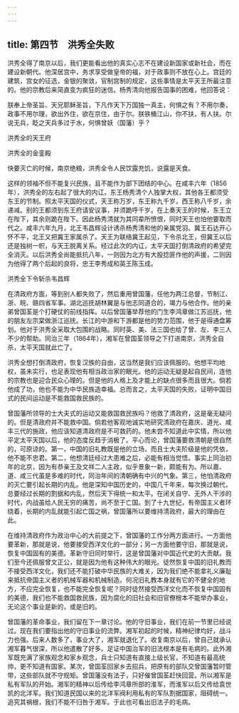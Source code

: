 ```yaml
---
---
---
```

title: 第四节　洪秀全失败
---




洪秀全得了南京以后，我们更能看出他的真实心志不在建设新国家或新社会，而在建设新朝代。他深居宫中，务求享受做皇帝的福，对于政事则不放在心上。宫廷的建筑，宫女的征选，金银的聚敛，官制宫制的规定，这些事情是太平天王所最注意的。他的宗教后来简直变为疯狂的迷信。杨秀清向他报告国事的困难，他回答说：

朕奉上帝圣旨、天兄耶稣圣旨，下凡作天下万国独一真主，何惧之有？不用尔奏，政事不用尔理，欲出外住，欲在京住，由于尔。朕铁桶江山，你不扶，有人扶。尔说无兵，眨之天兵多过于水，何惧曾妖（国藩）乎？



洪秀全的天王府



洪秀全的金銮殿

快要灭亡的时候，南京绝粮，洪秀全令人民饮露充饥，说露是天食。

这样的领袖不但不能复兴民族，且不能作为部下团结的中心。在咸丰六年（1856年），洪秀全的左右起了很大的内讧。东王杨秀清个人独掌大权，其他各王都须受东王的节制。照太平天国的仪式，天王称万岁，东王称九千岁，西王称八千岁，余递减。别的王都须到东王府请安议事，并须跪呼千岁。在上奏天王的时候，东王立在陛下，其余则跪在陛下。因此杨秀清就为其同辈所愤恨，同时天王也怕他要取而代之。咸丰六年九月，北王韦昌辉设计诱杀杨秀清和他的亲属党羽。冀王石达开心怀不平，北王又把冀王家属杀了。天王为联络冀王起见，下令杀北王，但冀王以后还是独树一帜，与天王脱离关系。经过此次的内讧，太平天国打倒清政府的希望完全消灭。以后洪秀全尚能抵抗八年，一则因为北方有大股捻匪作他的声援，二则因为他得了两个后起的良将，忠王李秀成和英王陈玉成。



洪秀全下令斩杀韦昌辉

在清政府方面，等到别人都失败了，然后重用曾国藩，任他为两江总督，节制江、浙、皖、赣四省军事。湖北巡抚胡林翼是与他志同道合的，竭力与他合作。他的亲弟曾国荃是个打硬仗的前线指挥。以后曾国藩举荐他的门生李鸿章做江苏巡抚，他的朋友左宗棠做浙江巡抚。长江的中游和下游都是他的势力范围，他于是得通盘筹划。他对于洪秀全采取大包围的战略。同时英、美、法三国也给了曾、左、李三人不少的帮助。同治三年（1864年），湘军在曾国荃领导之下打进南京，洪秀全自杀，太平天国就此亡了。

洪秀全想打倒清政府，恢复汉族的自由，这当然是我们应该佩服的。他想平均地权，虽未实行，也足表现他有相当政治家的眼光。他的运动无疑是起自民间，连他的宗教也是迎合民众心理的。但是他的人格上及才能上的缺点很多而且很大。倘若他成了功，他也不能为中华民族造幸福。总而言之，太平天国的失败，证明中国旧式的民间运动是不能救国救民族的。

曾国藩所领导的士大夫式的运动又能救国救民族吗？他救了清政府，这是毫无疑问的。但是清政府并不能救中国。倘若他客观地诚实地研究清政府在嘉庆、道光、咸丰三代的施政，他应该知道清政府是不可救药的。他未尝不知道此中实情，所以他平定太平天国以后，他的态度反趋于消极了。平心而论，曾国藩要救清朝是很自然的，可原谅的。第一，中国的旧礼教既是他的立场，而且士大夫阶级是他的凭依，他不能不忠君。第二，他想清廷经过大患难之后，必能有相当觉悟。事实上同治初年的北京，因为有恭亲王及文祥二人主政，似乎景象一新，颇能有为。所以嘉、道、咸三代虽是多难的时代，同治年间的清朝确有中兴的气象。第三，他怕清政府的灭亡要引起长期的内乱。他是深知中国历史的，中国几千年来，每次换过朝代，总要经过长期的割据和内乱，然后天下得统一和太平。在闭关自守、无外人干涉的时代，内战虽给人民无穷的痛苦，尚不至于亡国。到了十九世纪，有帝国主义者环绕着，长期的内乱就能引起亡国之祸，曾国藩所以要维持清政府，最大的理由在此。

在维持清政府作为政治中心的大前提之下，曾国藩的工作分两方面进行。一方面他要革新，那就是说，他要接受西洋文化的一部分；另一方面他要守旧，那就是说，恢复中国固有的美德。革新守旧同时举行，这是曾国藩对中国近代史的大贡献。我们至今还佩服曾文正公，就是因为他有这种伟大的眼光。徒然恢复中国的旧礼教而不接受西洋文化，我们还不能打破中华民族的大难关，因为我们绝不能拿礼义廉耻来抵抗帝国主义者的机械军器和机械制造。何况旧礼教本身就有它的不健全的地方，不应完全恢复，也不能完全恢复呢？同时徒然接受西洋文化而不恢复中国固有的美德，我们也不能救国救民族，因为腐化的旧社会和旧官僚根本不能举办事业，无论这个事业是新的，或是旧的。

曾国藩的革命事业，我们留在下一章讨论。他的守旧事业，我们在前一节里已经说过。现在我们要指出他的守旧事业的流弊。湘军初起的时候，精神纪律均好，战斗力也强。后来人数多了，事业大了，湘军就退化了。收复南京以后，曾自己就承认湘军暮气很深，所以他遣散了好多。足证中国治军的旧法根本是有毛病的。此外湘军既充满了家族观念和家乡观念，兵士只知道有直接上级长官，不知道有最高统帅，更不知道有国家。某次，曾国荃回家乡去招兵，把原有的部队交曾国藩暂时管带，这些部队就不守规矩。曾国藩没有法子，只好催曾国荃赶快回营。所以湘军是私有军队的开始。湘军的精神以后传给李鸿章所部的淮军，而淮军以后又传给袁世凯的北洋军。我们知道民国以来的北洋军阀利用私有的军队割据国家，阻碍统一。追究其祸根，我们不能不归咎于湘军。于此也可看出旧法子的毛病。
